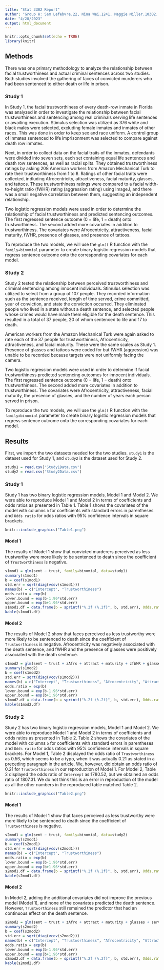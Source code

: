 ```yaml
---
title: "Stat 3302 Report"
author: "Group H: Sam Lefebvre.22, Nina Wei.1241, Maggie Miller.10302, Kevin Song.1649"
date: "4/20/2023"
output: html_document
---
```


```r
knitr::opts_chunk$set(echo = TRUE)
library(knitr)
```

## Methods

There was one primary methodology to analyze the relationship between facial trustworthiness and actual criminal sentences across two studies. Both studies involved the gathering of faces of convicted murderers who had been sentenced to either death or life in prison.

### Study 1

In Study 1, the facial trustworthiness of every death-row inmate in Florida was analyzed in order to investigate the relationship between facial trustworthiness and sentencing among real criminals serving life sentences or awaiting execution. Stimulus selection was utilized as 376 white and black males were selected, excluding female inmates and inmates of other races. This was done in order to keep sex and race uniform. A control group of inmates sentenced to life imprisonment was selected to compare against death row inmates.

Next, in order to collect data on the facial traits of the inmates, defendants were divided into seven sets, each set containing equal life sentences and death row sentences, as well as racial splits. They obtained trustworthiness ratings by asking 208 American workers from Amazon Mechanical Turk to rate their trustworthiness from 1 to 8. Ratings of other facial traits were collected, indluding Afrocentricity, attractiveness, facial maturity, glasses, and tattoos. These trustworthiness ratings were compared to a facial width-to-height ratio (fWHR) rating (aggression rating) using ImageJ, and there was a small negative correlation between them, suggesting an independent relationship.

Two logistic regression models were used in order to determine the relationship of facial trustworthiness and predicted sentencing outcomes. The first regressed sentence outcome (0 = life, 1 = death) onto trustworthiness. The second added more covariates in addition to trustworthiness. The covariates were Afrocentricity, attractiveness, facial maturity, fWHR, presence of glasses, and presence of tattoos.

To reproduce the two models, we will use the `glm()` R function with the `family=binomial` parameter to create binary logistic regression models that regress sentence outcome onto the corresponding covariates for each model.

### Study 2

Study 2 tested the relationship between perceived trustworthiness and criminal sentencing among innocent individuals. Stimulus selection was utilized to select from a group of 107 people. They recorded information such as the sentence received, length of time served, crime committed, year of conviction, and state the conviction occurred. They eliminated people who lived in a state without a death sentence, and selected people whose crimes would have made them eligible for the death sentence. This resulted in a total of 37 people, 20 of whom sentenced to life and 17 to death.

American workers from the Amazon Mechanical Turk were again asked to rate each of the 37 people for trustworthiness, Afrocentricity, attractiveness, and facial maturity. These were the same scales as Study 1. Presence of glasses and tattoos were coded for but fWHR (aggression) was unable to be recorded because targets were not uniformly facing the camera.

Two logistic regression models were used in order to determine if facial trustworthiness predicted sentencing outcomes for innocent individuals. The first regressed sentence outcome (0 = life, 1 = death) onto trustworthiness. The second added more covariates in addition to trustworthiness. The covariates were Afrocentricity, attractiveness, facial maturity, the presence of glasses, and the number of years each person served in prison.

To reproduce the two models, we will use the `glm()` R function with the `family=binomial` parameter to create binary logistic regression models that regress sentence outcome onto the corresponding covariates for each model.

## Results

First, we import the two datasets needed for the two studies. `study1` is the dataset used for Study 1, and `study2` is the dataset used for Study 2.
```r
study1 = read.csv("Study1Data.csv")
study2 = read.csv("Study2Data.csv")
```

### Study 1

Study 1 has two binary logistic regression models, Model 1 and Model 2. We were able to reproduce Model 1 and Model 2 in terms of coefficients and odds ratios as presented in Table 1. Table 1 shows the covariates of the model with columns `b` for coefficients with standard errors in parentheses and `Odds ratio` for odds ratios with 95% confidence intervals in square brackets.

```r
knitr::include_graphics("Table1.png")
```

#### Model 1

The results of Model 1 show that convicted murderers perceived as less trustworthy were more likely to be sentenced to death since the coefficient of `Trustworthiness` is negative.

```r
s1mod1 = glm(sent ~ trust, family=binomial, data=study1)
summary(s1mod1)
b = coef(s1mod1)
std.err = sqrt(diag(vcov(s1mod1)))
names(b) = c("Intercept", "Trustworthiness")
odds.ratio = exp(b)
lower.bound = exp(b-1.96*std.err)
upper.bound = exp(b+1.96*std.err)
s1mod1.df = data.frame(b = sprintf("%.2f (%.2f)", b, std.err), Odds.ratio = sprintf("%.2f [%.2f, %.2f]", odds.ratio, lower.bound, upper.bound), row.names = names(b))
kable(s1mod1.df)
```

#### Model 2

The results of Model 2 show that faces perceived as less trustworthy were more likely to be sentenced to death since the coefficient of `Trustworthiness` is negative. Afrocentricity was negatively associated with the death sentence, and fWHR and the presence of glasses were positively associated with the death sentence.

```r
s1mod2 = glm(sent ~ trust + zAfro + attract + maturity + zfWHR + glasses + tattoos, family=binomial, data=study1)
summary(s1mod2)
b = coef(s1mod2)
std.err = sqrt(diag(vcov(s1mod2)))
names(b) = c("Intercept", "Trustworthiness", "Afrocentricity", "Attractiveness", "Facial maturity", "Facial width-to-height ratio", "Presence of glasses", "Presence of tattoos")
odds.ratio = exp(b)
lower.bound = exp(b-1.96*std.err)
upper.bound = exp(b+1.96*std.err)
s1mod2.df = data.frame(b = sprintf("%.2f (%.2f)", b, std.err), Odds.ratio = sprintf("%.2f [%.2f, %.2f]", odds.ratio, lower.bound, upper.bound), row.names = names(b))
kable(s1mod2.df)
```

### Study 2

Study 2 has two binary logistic regression models, Model 1 and Model 2. We were able to reproduce Model 1 and Model 2 in terms of coefficients and odds ratios as presented in Table 2. Table 2 shows the covariates of the model with columns `b` for coefficients with standard errors in parentheses and `Odds ratio` for odds ratios with 95% confidence intervals in square brackets. For Model 1, Table 2 displayed the odds ratio of `Trustworthiness` as 0.56, which seems to be a typo, when it was actually 0.21 as stated in a preceding paragraph in the article. We, however, did obtain an odds ratio of 0.21 for `Trustworthiness` in our reproduction of Model 1. For Model 2, Table 2 displayed the odds ratio of `Intercept` as 1780.52, but we obtained an odds ratio of 1807.31. We do not think this is an error in reproduction of the model as all the other numbers in the reproduced table matched Table 2.

```r
knitr::include_graphics("Table2.png")
```

#### Model 1

The results of Model 1 show that faces perceived as less trustworthy were more likely to be sentenced to death since the coefficient of `Trustworthiness` is negative.

```r
s2mod1 = glm(sent ~ trust, family=binomial, data=study2)
summary(s2mod1)
b = coef(s2mod1)
std.err = sqrt(diag(vcov(s2mod1)))
names(b) = c("Intercept", "Trustworthiness")
odds.ratio = exp(b)
lower.bound = exp(b-1.96*std.err)
upper.bound = exp(b+1.96*std.err)
s2mod1.df = data.frame(b = sprintf("%.2f (%.2f)", b, std.err), Odds.ratio = sprintf("%.2f [%.2f, %.2f]", odds.ratio, lower.bound, upper.bound), row.names = names(b))
kable(s2mod1.df)
```

#### Model 2

In Model 2, adding the additional covariates did not improve the previous model (Model 1), and none of the covariates predicted the death sentence. However, `Trustworthiness` still remained the predictor that had an continuous effect on the death sentence.

```r
s2mod2 = glm(sent ~ trust + zAfro + attract + maturity + glasses + served, family=binomial, data=study2)
summary(s2mod2)
b = coef(s2mod2)
std.err = sqrt(diag(vcov(s2mod2)))
names(b) = c("Intercept", "Trustworthiness", "Afrocentricity", "Attractiveness", "Facial maturity", "Presence of glasses", "Time served")
odds.ratio = exp(b)
lower.bound = exp(b-1.96*std.err)
upper.bound = exp(b+1.96*std.err)
s2mod2.df = data.frame(b = sprintf("%.2f (%.2f)", b, std.err), Odds.ratio = sprintf("%.2f [%.2f, %.2f]", odds.ratio, lower.bound, upper.bound), row.names = names(b))
kable(s2mod2.df)
```
